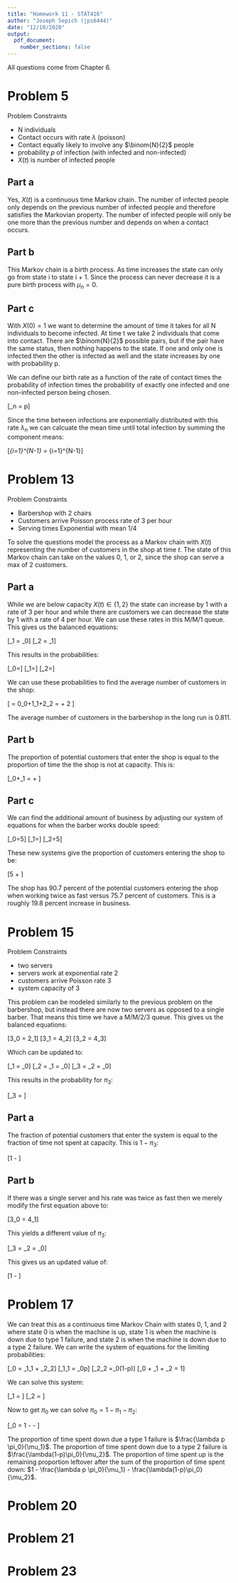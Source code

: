 ```yaml
---
title: "Homework 11 - STAT416"
author: "Joseph Sepich (jps6444)"
date: "12/10/2020"
output:
  pdf_document:
    number_sections: false
---
```


All questions come from Chapter 6.

# Problem 5

Problem Constraints

* N individuals
* Contact occurs with rate $\lambda$ (poisson)
* Contact equally likely to involve any $\binom{N}{2}$ people
* probability $p$ of infection (with infected and non-infected)
* $X(t)$ is number of infected people

## Part a

Yes, $X(t)$ is a continuous time Markov chain. The number of infected people only depends on the previous number of infected people and therefore satisfies the Markovian property. The number of infected people will only be one more than the previous number and depends on when a contact occurs.

## Part b

This Markov chain is a birth process. As time increases the state can only go from state i to state i + 1. Since the process can never decrease it is a pure birth process with $\mu_n=0$.

## Part c

With $X(0) = 1$ we want to determine the amount of time it takes for all N individuals to become infected. At time t we take 2 individuals that come into contact. There are $\binom{N}{2}$ possible pairs, but if the pair have the same status, then nothing happens to the state. If one and only one is infected then the other is infected as well and the state increases by one with probability p.

We can define our birth rate as a function of the rate of contact times the probability of infection times the probability of exactly one infected and one non-infected person being chosen.

\[\lambda_n = \lambda p\frac{i(N-i)}{\binom{N}{2}}\]

Since the time between infections are exponentially distributed with this rate $\lambda_n$ we can calcuate the mean time until total infection by summing the component means:

\[\Sigma_{i=1}^{N-1}\frac{1}{\lambda_n} = \frac{\binom{N}{2}}{\lambda p}\Sigma_{i=1}^{N-1}\frac{1}{i(N-i)}\]

# Problem 13

Problem Constraints

* Barbershop with 2 chairs
* Customers arrive Poisson process rate of 3 per hour
* Serving times Exponential with mean 1/4

To solve the questions model the process as a Markov chain with $X(t)$ representing the number of customers in the shop at time $t$. The state of this Markov chain can take on the values 0, 1, or 2, since the shop can serve a max of 2 customers.

## Part a

While we are below capacity $X(t) \in \{1, 2\}$ the state can increase by 1 with a rate of 3 per hour and while there are customers we can decrease the state by 1 with a rate of 4 per hour. We can use these rates in this M/M/1 queue. This gives us the balanced equations:

\[\pi_1 = \frac{3}{4}\pi_0\]
\[\pi_2 = \frac{3}{4}\pi_1\]

This results in the probabilities:

\[\pi_0=\frac{4^2}{4^3-3^3}\]
\[\pi_1=\frac{3*4}{4^3-3^3}\]
\[\pi_2=\frac{3^2}{4^3-3^3}\]

We can use these probabilities to find the average number of customers in the shop:

\[\overline{n} = 0\pi_0+1\pi_1+2\pi_2 = \frac{3*4}{4^3-3^3} + 2\frac{3^2}{4^3-3^3} \approx  0.811\]

The average number of customers in the barbershop in the long run is $0.811$.

## Part b

The proportion of potential customers that enter the shop is equal to the proportion of time the the shop is not at capacity. This is:

\[\pi_0+\pi_1 = \frac{4^2}{4^3-3^3} + \frac{3*4}{4^3-3^3} \approx 0.757\]

## Part c

We can find the additional amount of business by adjusting our system of equations for when the barber works double speed:

\[\pi_0=5\frac{8^2}{8^3-3^3}\]
\[\pi_1=\frac{3*40}{8^3-3^3}\]
\[\pi_2=5\frac{3^2}{8^3-3^3}\]

These new systems give the proportion of customers entering the shop to be:

\[5\frac{8^2}{8^3-3^3} +\frac{3*40}{8^3-3^3} \approx 0.907 \]

The shop has 90.7 percent of the potential customers entering the shop when working twice as fast versus 75.7 percent of customers. This is a roughly 19.8 percent increase in business.

# Problem 15

Problem Constraints

* two servers
* servers work at exponential rate 2
* customers arrive Poisson rate 3
* system capacity of 3

This problem can be modeled similarly to the previous problem on the barbershop, but instead there are now two servers as opposed to a single barber. That means this time we have a M/M/2/3 queue. This gives us the balanced equations:

\[3\pi_0 = 2\pi_1\]
\[3\pi_1 = 4\pi_2\]
\[3\pi_2 = 4\pi_3\]

Which can be updated to:

\[\pi_1 = \frac32\pi_0\]
\[\pi_2 = \frac34\pi_1 = \frac34\frac23\pi_0\]
\[\pi_3 = \frac34\pi_2 = \frac34\frac34\frac32\pi_0\]

This results in the probability for $\pi_3$:

\[\pi_3 = \frac{(\frac34)^2\frac32}{1 + \frac34 + (\frac34)^2 +(\frac34)^3}\]

## Part a

The fraction of potential customers that enter the system is equal to the fraction of time not spent at capacity. This is $1-\pi_3$:

\[1 - \frac{(\frac34)^2\frac32}{1 + \frac32 + \frac34\frac32 +(\frac34)^2\frac32}\]

## Part b

If there was a single server and his rate was twice as fast then we merely modify the first equation above to:

\[3\pi_0 = 4\pi_1\]

This yields a different value of $\pi_3$:

\[\pi_3 = \frac34\pi_2 = \frac34\frac34\frac34\pi_0\]

This gives us an updated value of:

\[1 - \frac{(\frac34)^3}{1 + \frac34 + (\frac34)^2 +(\frac34)^3}\]

# Problem 17

We can treat this as a continuous time Markov Chain with states 0, 1, and 2 where state 0 is when the machine is up, state 1 is when the machine is down due to type 1 failure, and state 2 is when the machine is down due to a type 2 failure. We can write the system of equations for the limiting probabilities:

\[\lambda\pi_0 = \mu_1\pi_1 + \mu_2\pi_2\]
\[\mu_1\pi_1 = \lambda\pi_0p\]
\[\mu_2\pi_2 =\lambda\pi_0(1-p)\]
\[\pi_0 + \pi_1 + \pi_2 = 1\]

We can solve this system:

\[\pi_1 = \frac{\lambda p \pi_0}{\mu_1}\]
\[\pi_2 = \frac{\lambda(1-p)\pi_0}{\mu_2}\]

Now to get $\pi_0$ we can solve $\pi_0 = 1 - \pi_1 - \pi_2$:

\[\pi_0 = 1 - \frac{\lambda p \pi_0}{\mu_1}  - \frac{\lambda(1-p)\pi_0}{\mu_2}\]

The proportion of time spent down due a type 1 failure is $\frac{\lambda p \pi_0}{\mu_1}$. The proportion of time spent down due to a type 2 failure is $\frac{\lambda(1-p)\pi_0}{\mu_2}$. The proportion of time spent up is the remaining proportion leftover after the sum of the proportion of time spent down: $1 - \frac{\lambda p \pi_0}{\mu_1}  - \frac{\lambda(1-p)\pi_0}{\mu_2}$.

# Problem 20

# Problem 21

# Problem 23

